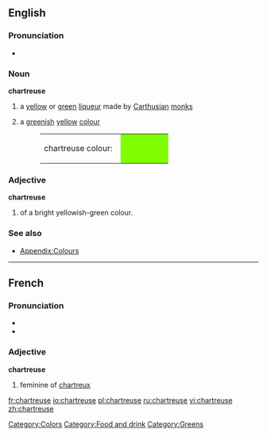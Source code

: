 ==English==

===Pronunciation===
*{{audio|en-us-chartreuse.ogg|Audio (US)}}

===Noun===
'''chartreuse '''

# a [[yellow]] or [[green]] [[liqueur]] made by [[Carthusian]] [[monk]]s
# {{colour}} a [[green]]ish [[yellow]] [[colour]]
#:<table><tr><td>chartreuse colour: &nbsp;</td><td bgcolor="#7FFF00" width="80">&nbsp; </td></tr></table>

===Adjective===
'''chartreuse'''

# {{colour}} of a bright yellowish-green colour.

===See also===
*[[Appendix:Colours]]

[[Category:Colors]]
[[Category:Food and drink]]
[[Category:Greens]]

----

==French==

===Pronunciation===
*{{IPA|/ʃaʁ.tʁøz/}}
*{{SAMPA|/SaR.tR2z/}}

===Adjective===
'''chartreuse'''

# feminine of [[chartreux]]

[[fr:chartreuse]]
[[io:chartreuse]]
[[pl:chartreuse]]
[[ru:chartreuse]]
[[vi:chartreuse]]
[[zh:chartreuse]]